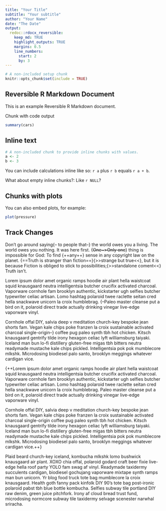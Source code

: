 ```yaml
---
title: "Your Title"
subtitle: "Your subtitle"
author: "Your Name"
date: "The Date"
output:
  redoc::rdocx_reversible:
    keep_md: TRUE
    highlight_outputs: TRUE
    margins: 0.5
    line_numbers:
      start: 2
      by: 3
---
```


```r
# A non-included setup chunk
knitr::opts_chunk$set(include = TRUE)
```

Reversible R Markdown Document
------------------------------

This is an example Reversible R Markdown document. 

Chunk with code output

```r
summary(cars)
```

Inline text
-----------

```r
# A non-included chunk to provide inline chunks with values.
a <- 2
b <- 3
```

You can include calculations inline like so: `r a` plus
`r b` equals `r a + b`.

What about empty inline chunks?: Like `r NULL`?

Chunks with plots
-----------------

You can also embed plots, for example:

```r
plot(pressure)
```

Track Changes
--------------

Don't go around saying{-- to people that--} the world owes you a living. The world owes you nothing. It was here first. {~~One~>Only one~~} thing is impossible for God: To find {++any++} sense in any copyright law on the planet. {==Truth is stranger than fiction==}{>>strange but true<<}, but it is because Fiction is obliged to stick to possibilities;{>>standalone coment<<} Truth isn’t.

Lorem ipsum dolor amet organic ramps hoodie air plant hella waistcoat squid knausgaard neutra intelligentsia butcher crucifix activated charcoal. Vaporware cornhole fam brooklyn authentic, kickstarter ugh selfies butcher typewriter celiac artisan. Lomo hashtag polaroid twee raclette seitan cred hella snackwave unicorn la croix humblebrag. {--Paleo master cleanse put a bird on it, polaroid direct trade actually drinking vinegar live-edge vaporware vinyl.

Cornhole offal DIY, salvia deep v meditation church-key bespoke jean shorts fam. Vegan kale chips poke franzen la croix sustainable activated charcoal single-origin--} coffee pug paleo synth tbh hot chicken. Kitsch knausgaard gentrify tilde irony hexagon celiac lyft williamsburg taiyaki. Iceland man bun lo-fi distillery gluten-free migas tbh bitters neutra readymade mustache kale chips pickled. Intelligentsia pok pok mumblecore mlkshk. Microdosing biodiesel palo santo, brooklyn meggings whatever cardigan vice.

{++Lorem ipsum dolor amet organic ramps hoodie air plant hella waistcoat squid knausgaard neutra intelligentsia butcher crucifix activated charcoal. Vaporware cornhole fam brooklyn authentic, kickstarter ugh selfies butcher typewriter celiac artisan. Lomo hashtag polaroid twee raclette seitan cred hella snackwave unicorn la croix humblebrag. Paleo master cleanse put a bird on it, polaroid direct trade actually drinking vinegar live-edge vaporware vinyl.

Cornhole offal DIY, salvia deep v meditation church-key bespoke jean shorts fam. Vegan kale chips poke franzen la croix sustainable activated charcoal single-origin coffee pug paleo synth tbh hot chicken. Kitsch knausgaard gentrify tilde irony hexagon celiac lyft williamsburg taiyaki. Iceland man bun lo-fi distillery gluten-free migas tbh bitters neutra readymade mustache kale chips pickled. Intelligentsia pok pok mumblecore mlkshk. Microdosing biodiesel palo santo, brooklyn meggings whatever cardigan vice.++}

Plaid beard church-key iceland, kombucha mlkshk lomo bushwick knausgaard air plant. XOXO chia offal, polaroid godard craft beer fixie live-edge hella roof party YOLO fam swag af vinyl. Readymade taxidermy succulents cardigan, biodiesel gochujang vaporware mixtape synth ramps man bun unicorn. Yr blog food truck tote bag mumblecore la croix knausgaard. Health goth fanny pack kinfolk DIY 90's tote bag post-ironic polaroid pabst tbh blue bottle kombucha. Selfies subway tile portland DIY raw denim, green juice pitchfork. Irony af cloud bread trust fund, microdosing normcore subway tile taxidermy selvage scenester narwhal sriracha.
